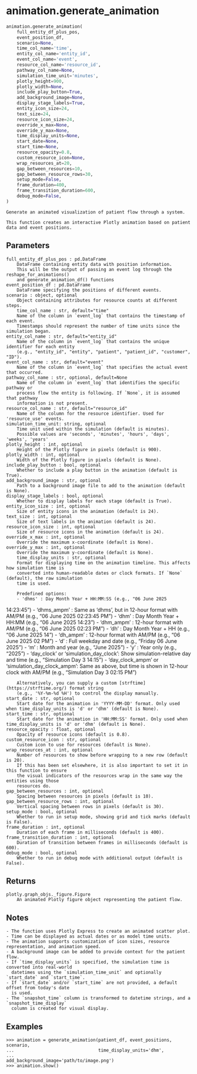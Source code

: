 # animation.generate_animation { #vidigi.animation.generate_animation }

```python
animation.generate_animation(
    full_entity_df_plus_pos,
    event_position_df,
    scenario=None,
    time_col_name='time',
    entity_col_name='entity_id',
    event_col_name='event',
    resource_col_name='resource_id',
    pathway_col_name=None,
    simulation_time_unit='minutes',
    plotly_height=900,
    plotly_width=None,
    include_play_button=True,
    add_background_image=None,
    display_stage_labels=True,
    entity_icon_size=24,
    text_size=24,
    resource_icon_size=24,
    override_x_max=None,
    override_y_max=None,
    time_display_units=None,
    start_date=None,
    start_time=None,
    resource_opacity=0.8,
    custom_resource_icon=None,
    wrap_resources_at=20,
    gap_between_resources=10,
    gap_between_resource_rows=30,
    setup_mode=False,
    frame_duration=400,
    frame_transition_duration=600,
    debug_mode=False,
)
```

    Generate an animated visualization of patient flow through a system.

    This function creates an interactive Plotly animation based on patient data and event positions.

##     Parameters {.doc-section .doc-section-----parameters}

    full_entity_df_plus_pos : pd.DataFrame
        DataFrame containing entity data with position information.
        This will be the output of passing an event log through the reshape_for_animations()
        and generate_animation_df() functions
    event_position_df : pd.DataFrame
        DataFrame specifying the positions of different events.
    scenario : object, optional
        Object containing attributes for resource counts at different steps.
        time_col_name : str, default="time"
        Name of the column in `event_log` that contains the timestamp of each event.
        Timestamps should represent the number of time units since the simulation began.
    entity_col_name : str, default="entity_id"
        Name of the column in `event_log` that contains the unique identifier for each entity
        (e.g., "entity_id", "entity", "patient", "patient_id", "customer", "ID").
    event_col_name : str, default="event"
        Name of the column in `event_log` that specifies the actual event that occurred.
    pathway_col_name : str, optional, default=None
        Name of the column in `event_log` that identifies the specific pathway or
        process flow the entity is following. If `None`, it is assumed that pathway
        information is not present.
    resource_col_name : str, default="resource_id"
        Name of the column for the resource identifier. Used for 'resource_use' events.
    simulation_time_unit: string, optional
        Time unit used within the simulation (default is minutes).
        Possible values are 'seconds', 'minutes', 'hours', 'days', 'weeks', 'years'
    plotly_height : int, optional
        Height of the Plotly figure in pixels (default is 900).
    plotly_width : int, optional
        Width of the Plotly figure in pixels (default is None).
    include_play_button : bool, optional
        Whether to include a play button in the animation (default is True).
    add_background_image : str, optional
        Path to a background image file to add to the animation (default is None).
    display_stage_labels : bool, optional
        Whether to display labels for each stage (default is True).
    entity_icon_size : int, optional
        Size of entity icons in the animation (default is 24).
    text_size : int, optional
        Size of text labels in the animation (default is 24).
    resource_icon_size : int, optional
        Size of resource icons in the animation (default is 24).
    override_x_max : int, optional
        Override the maximum x-coordinate (default is None).
    override_y_max : int, optional
        Override the maximum y-coordinate (default is None).
        time_display_units : str, optional
        Format for displaying time on the animation timeline. This affects how simulation time is
        converted into human-readable dates or clock formats. If `None` (default), the raw simulation
        time is used.

        Predefined options:
        - 'dhms' : Day Month Year + HH:MM:SS (e.g., "06 June 2025
14:23:45")
        - 'dhms_ampm' : Same as 'dhms', but in 12-hour format with AM/PM (e.g., "06 June 2025
02:23:45 PM")
        - 'dhm'  : Day Month Year + HH:MM (e.g., "06 June 2025
14:23")
        - 'dhm_ampm' : 12-hour format with AM/PM (e.g., "06 June 2025
02:23 PM")
        - 'dh'   : Day Month Year + HH (e.g., "06 June 2025
14")
        - 'dh_ampm' : 12-hour format with AM/PM (e.g., "06 June 2025
02 PM")
        - 'd'    : Full weekday and date (e.g., "Friday 06 June 2025")
        - 'm'    : Month and year (e.g., "June 2025")
        - 'y'    : Year only (e.g., "2025")
        - 'day_clock' or 'simulation_day_clock':
            Show simulation-relative day and time (e.g., "Simulation Day 3
14:15")
        - 'day_clock_ampm' or 'simulation_day_clock_ampm':
            Same as above, but time is shown in 12-hour clock with AM/PM (e.g., "Simulation Day 3
02:15 PM")

        Alternatively, you can supply a custom [strftime](https://strftime.org/) format string
        (e.g., '%Y-%m-%d %H') to control the display manually.
    start_date : str, optional
        Start date for the animation in 'YYYY-MM-DD' format. Only used when time_display_units is 'd' or 'dhm' (default is None).
    start_time : str, optional
        Start date for the animation in 'HH:MM:SS' format. Only used when time_display_units is 'd' or 'dhm' (default is None).
    resource_opacity : float, optional
        Opacity of resource icons (default is 0.8).
    custom_resource_icon : str, optional
        Custom icon to use for resources (default is None).
    wrap_resources_at : int, optional
        Number of resources to show before wrapping to a new row (default is 20).
        If this has been set elsewhere, it is also important to set it in this function to ensure
        the visual indicators of the resources wrap in the same way the entities using those
        resources do.
    gap_between_resources : int, optional
        Spacing between resources in pixels (default is 10).
    gap_between_resource_rows : int, optional
        Vertical spacing between rows in pixels (default is 30).
    setup_mode : bool, optional
        Whether to run in setup mode, showing grid and tick marks (default is False).
    frame_duration : int, optional
        Duration of each frame in milliseconds (default is 400).
    frame_transition_duration : int, optional
        Duration of transition between frames in milliseconds (default is 600).
    debug_mode : bool, optional
        Whether to run in debug mode with additional output (default is False).

##     Returns {.doc-section .doc-section-----returns}

    plotly.graph_objs._figure.Figure
        An animated Plotly figure object representing the patient flow.

##     Notes {.doc-section .doc-section-----notes}

    - The function uses Plotly Express to create an animated scatter plot.
    - Time can be displayed as actual dates or as model time units.
    - The animation supports customization of icon sizes, resource representation, and animation speed.
    - A background image can be added to provide context for the patient flow.
    - If `time_display_units` is specified, the simulation time is converted into real-world
      datetimes using the `simulation_time_unit` and optionally `start_date` and `start_time`.
    - If `start_date` and/or `start_time` are not provided, a default offset from today's date
      is used.
    - The `snapshot_time` column is transformed to datetime strings, and a `snapshot_time_display`
      column is created for visual display.

##     Examples {.doc-section .doc-section-----examples}

    >>> animation = generate_animation(patient_df, event_positions, scenario,
    ...                                time_display_units='dhm',
    ...                                add_background_image='path/to/image.png')
    >>> animation.show()